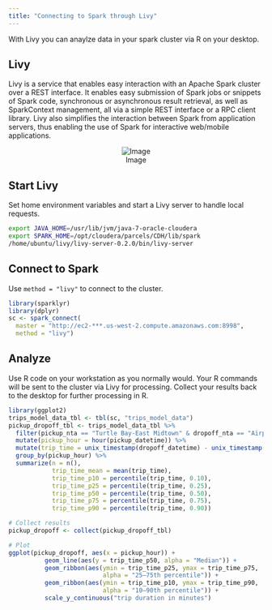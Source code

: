 ```yaml
---
title: "Connecting to Spark through Livy"
---
```


With Livy you can anaylze data in your spark cluster via R on your desktop.

## Livy

Livy is a service that enables easy interaction with an Apache Spark cluster over a REST interface. It enables easy submission of Spark jobs or snippets of Spark code, synchronous or asynchronous result retrieval, as well as SparkContext management, all via a simple REST interface or a RPC client library. Livy also simplifies the interaction between Spark from application servers, thus enabling the use of Spark for interactive web/mobile applications.

<center><div style="width:450px">
![Image](http://livy.io/img/livy-architecture.png)
</div></center>

## Start Livy

Set home environment variables and start a Livy server to handle local requests.

```bash
export JAVA_HOME=/usr/lib/jvm/java-7-oracle-cloudera
export SPARK_HOME=/opt/cloudera/parcels/CDH/lib/spark
/home/ubuntu/livy/livy-server-0.2.0/bin/livy-server
```

## Connect to Spark

Use `method = "livy"` to connect to the cluster.

```r
library(sparklyr)
library(dplyr)
sc <- spark_connect(
  master = "http://ec2-***.us-west-2.compute.amazonaws.com:8998", 
  method = "livy")
```

## Analyze

Use R code on your workstation as you normally would. Your R commands will be sent to the cluster via Livy for processing. Collect your results back to the desktop for further processing in R.

```r
library(ggplot2)
trips_model_data_tbl <- tbl(sc, "trips_model_data")
pickup_dropoff_tbl <- trips_model_data_tbl %>%
  filter(pickup_nta == "Turtle Bay-East Midtown" & dropoff_nta == "Airport") %>%
  mutate(pickup_hour = hour(pickup_datetime)) %>%
  mutate(trip_time = unix_timestamp(dropoff_datetime) - unix_timestamp(pickup_datetime)) %>%
  group_by(pickup_hour) %>% 
  summarize(n = n(),
            trip_time_mean = mean(trip_time),
            trip_time_p10 = percentile(trip_time, 0.10),
            trip_time_p25 = percentile(trip_time, 0.25),
            trip_time_p50 = percentile(trip_time, 0.50),
            trip_time_p75 = percentile(trip_time, 0.75),
            trip_time_p90 = percentile(trip_time, 0.90))

# Collect results
pickup_dropoff <- collect(pickup_dropoff_tbl)

# Plot
ggplot(pickup_dropoff, aes(x = pickup_hour)) +
          geom_line(aes(y = trip_time_p50, alpha = "Median")) +
          geom_ribbon(aes(ymin = trip_time_p25, ymax = trip_time_p75, 
                          alpha = "25–75th percentile")) +
          geom_ribbon(aes(ymin = trip_time_p10, ymax = trip_time_p90, 
                          alpha = "10–90th percentile")) +
          scale_y_continuous("trip duration in minutes")
```